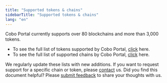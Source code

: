 ```yaml
---
title: "Supported tokens & chains"
sidebarTitle: "Supported tokens & chains"
lang: "en"
---
```


Cobo Portal currently supports over 80 blockchains and more than 3,000 tokens.

- To see the full list of tokens supported by Cobo Portal, [click](https://www.cobo.com/tokens) here.
- To see the full list of supported chains by Cobo Portal, [click](https://www.cobo.com/chains) here.

We regularly update these lists with new additions. If you want to request support for a specific chain or token, please [contact](https://www.cobo.com/contact) us.
<Tip>Did you find this document helpful? Please [submit feedback](https://forms.zohopublic.com/cobo/form/DocumentFeedbackForm/formperma/QvLOhxJv1_JMsJ-1dleZ8Itb_7rzN-LtgvsDdxosoVI?referrername=manuals) to share your thoughts with us.</Tip>